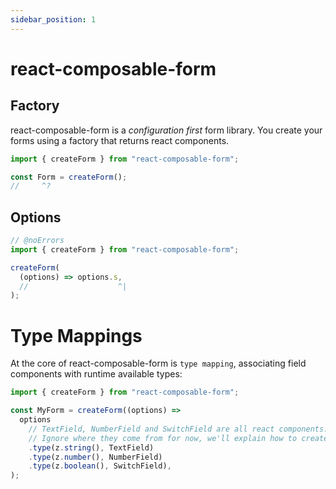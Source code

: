 ```yaml
---
sidebar_position: 1
---
```


# react-composable-form

## Factory

react-composable-form is a _configuration first_ form library.
You create your forms using a factory that returns react components.

```jsx twoslash
import { createForm } from "react-composable-form";

const Form = createForm();
//     ^?
```

## Options

```jsx twoslash
// @noErrors
import { createForm } from "react-composable-form";

createForm(
  (options) => options.s,
  //                    ^|
);
```

# Type Mappings

At the core of react-composable-form is `type mapping`, associating field components with runtime available types:

```jsx
import { createForm } from "react-composable-form";

const MyForm = createForm((options) =>
  options
    // TextField, NumberField and SwitchField are all react components.
    // Ignore where they come from for now, we'll explain how to create them later.
    .type(z.string(), TextField)
    .type(z.number(), NumberField)
    .type(z.boolean(), SwitchField),
);
```
